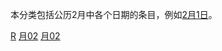 {{Catnav|頁面分類|历史|歷史學|年代学|日}}
{{Catnav|頁面分類|人文學科|歷史學|年代学|日}}

本分类包括公历2月中各个日期的条目，例如[[2月1日|2月1日]]。

{{各月各日导航}}

[[Category:2月|R]]
[[Category:日|月02]]
[[Category:日历|月02]]